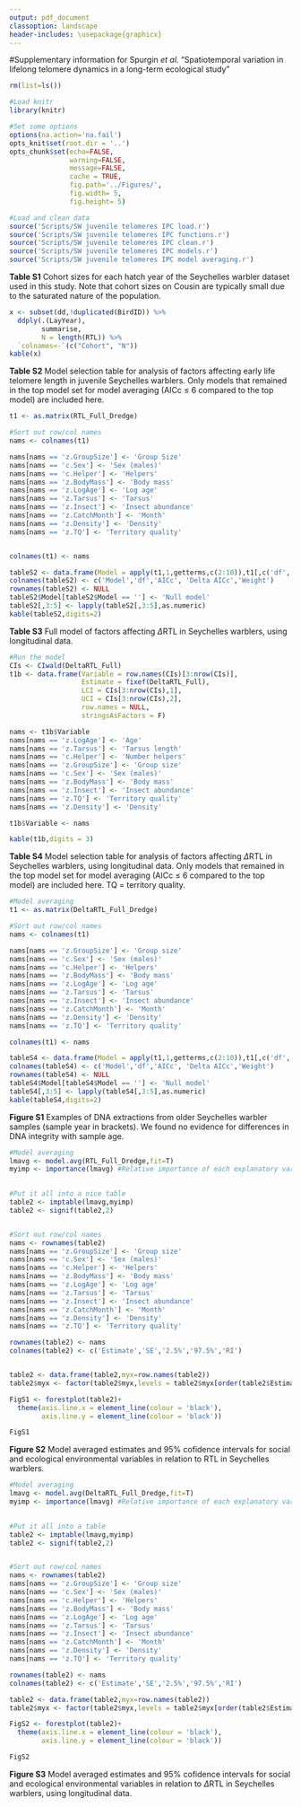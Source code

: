 ```yaml
---
output: pdf_document
classoption: landscape
header-includes: \usepackage{graphicx}
---
```


#Supplementary information for Spurgin *et al.* "Spatiotemporal variation in lifelong telomere dynamics in a long-term ecological study"





```r

rm(list=ls())

#Load knitr
library(knitr) 

#Set some options
options(na.action='na.fail')
opts_knit$set(root.dir = '..')
opts_chunk$set(echo=FALSE,
               warning=FALSE,
               message=FALSE,
               cache = TRUE,
               fig.path='../Figures/',
               fig.width= 5,
               fig.height= 5)

```

```r

#Load and clean data
source('Scripts/SW juvenile telomeres IPC load.r')
source('Scripts/SW juvenile telomeres IPC functions.r')
source('Scripts/SW juvenile telomeres IPC clean.r')
source('Scripts/SW juvenile telomeres IPC models.r')
source('Scripts/SW juvenile telomeres IPC model averaging.r')

```


**Table S1** Cohort sizes for each hatch year of the Seychelles warbler dataset used in this study. Note that cohort sizes on Cousin are typically small due to the saturated nature of the population.
```r
x <- subset(dd,!duplicated(BirdID)) %>%
  ddply(.(LayYear),
        summarise,
        N = length(RTL)) %>%
  `colnames<-`(c("Cohort", "N"))
kable(x)
```

\pagebreak

**Table S2** Model selection table for analysis of factors affecting early life telomere length in juvenile Seychelles warblers. Only models that remained in the top model set for model averaging (AICc $\leq$ 6 compared to the top model) are included here.

```r


t1 <- as.matrix(RTL_Full_Dredge)

#Sort out row/col names
nams <- colnames(t1)

nams[nams == 'z.GroupSize'] <- 'Group Size'
nams[nams == 'c.Sex'] <- 'Sex (males)'
nams[nams == 'c.Helper'] <- 'Helpers'
nams[nams == 'z.BodyMass'] <- 'Body mass'
nams[nams == 'z.LogAge'] <- 'Log age'
nams[nams == 'z.Tarsus'] <- 'Tarsus'
nams[nams == 'z.Insect'] <- 'Insect abundance'
nams[nams == 'z.CatchMonth'] <- 'Month'
nams[nams == 'z.Density'] <- 'Density'
nams[nams == 'z.TQ'] <- 'Territory quality'


colnames(t1) <- nams

tableS2 <- data.frame(Model = apply(t1,1,getterms,c(2:10)),t1[,c('df','AICc','delta','weight')],stringsAsFactors = FALSE)
colnames(tableS2) <- c('Model','df','AICc', 'Delta AICc','Weight')
rownames(tableS2) <- NULL
tableS2$Model[tableS2$Model == ''] <- 'Null model'
tableS2[,3:5] <- lapply(tableS2[,3:5],as.numeric)
kable(tableS2,digits=2)

```


\pagebreak

**Table S3** Full model of factors affecting $\Delta$RTL in Seychelles warblers, using longitudinal data.

```r

#Run the model
CIs <- CIwald(DeltaRTL_Full)
t1b <- data.frame(Variable = row.names(CIs)[3:nrow(CIs)],
                  Estimate = fixef(DeltaRTL_Full),
                  LCI = CIs[3:nrow(CIs),1],
                  UCI = CIs[3:nrow(CIs),2],
                  row.names = NULL,
                  stringsAsFactors = F)

nams <- t1b$Variable
nams[nams == 'z.LogAge'] <- 'Age'
nams[nams == 'z.Tarsus'] <- 'Tarsus length'
nams[nams == 'c.Helper'] <- 'Number helpers'
nams[nams == 'z.GroupSize'] <- 'Group size'
nams[nams == 'c.Sex'] <- 'Sex (males)'
nams[nams == 'z.BodyMass'] <- 'Body mass'
nams[nams == 'z.Insect'] <- 'Insect abundance'
nams[nams == 'z.TQ'] <- 'Territory quality'
nams[nams == 'z.Density'] <- 'Density'

t1b$Variable <- nams

kable(t1b,digits = 3)

```

\pagebreak

**Table S4** Model selection table for analysis of factors affecting $\Delta$RTL in Seychelles warblers, using longitudinal data. Only models that remained in the top model set for model averaging (AICc $\leq$ 6 compared to the top model) are included here. TQ = territory quality.


```r

#Model averaging
t1 <- as.matrix(DeltaRTL_Full_Dredge)

#Sort out row/col names
nams <- colnames(t1)

nams[nams == 'z.GroupSize'] <- 'Group size'
nams[nams == 'c.Sex'] <- 'Sex (males)'
nams[nams == 'c.Helper'] <- 'Helpers'
nams[nams == 'z.BodyMass'] <- 'Body mass'
nams[nams == 'z.LogAge'] <- 'Log age'
nams[nams == 'z.Tarsus'] <- 'Tarsus'
nams[nams == 'z.Insect'] <- 'Insect abundance'
nams[nams == 'z.CatchMonth'] <- 'Month'
nams[nams == 'z.Density'] <- 'Density'
nams[nams == 'z.TQ'] <- 'Territory quality'

colnames(t1) <- nams

tableS4 <- data.frame(Model = apply(t1,1,getterms,c(2:10)),t1[,c('df','AICc','delta','weight')],stringsAsFactors = FALSE)
colnames(tableS4) <- c('Model','df','AICc', 'Delta AICc','Weight')
rownames(tableS4) <- NULL
tableS4$Model[tableS4$Model == ''] <- 'Null model'
tableS4[,3:5] <- lapply(tableS4[,3:5],as.numeric)
kable(tableS4,digits=2)

```

\pagebreak


\includegraphics[width = 10cm]{Fig_S1.png}

**Figure S1** Examples of DNA extractions from older Seychelles warbler samples (sample year in brackets). We found no evidence for differences in DNA integrity with sample age.

\pagebreak


```r

#Model averaging
lmavg <- model.avg(RTL_Full_Dredge,fit=T)
myimp <- importance(lmavg) #Relative importance of each explanatory variable
  

#Put it all into a nice table
table2 <- imptable(lmavg,myimp)
table2 <- signif(table2,2)


#Sort out row/col names
nams <- rownames(table2)
nams[nams == 'z.GroupSize'] <- 'Group size'
nams[nams == 'c.Sex'] <- 'Sex (males)'
nams[nams == 'c.Helper'] <- 'Helpers'
nams[nams == 'z.BodyMass'] <- 'Body mass'
nams[nams == 'z.LogAge'] <- 'Log age'
nams[nams == 'z.Tarsus'] <- 'Tarsus'
nams[nams == 'z.Insect'] <- 'Insect abundance'
nams[nams == 'z.CatchMonth'] <- 'Month'
nams[nams == 'z.Density'] <- 'Density'
nams[nams == 'z.TQ'] <- 'Territory quality'

rownames(table2) <- nams
colnames(table2) <- c('Estimate','SE','2.5%','97.5%','RI')


table2 <- data.frame(table2,myx=row.names(table2))
table2$myx <- factor(table2$myx,levels = table2$myx[order(table2$Estimate,decreasing = T)])

FigS1 <- forestplot(table2)+
  theme(axis.line.x = element_line(colour = 'black'),
        axis.line.y = element_line(colour = 'black'))

FigS1


```

**Figure S2** Model averaged estimates and 95% cofidence intervals for social and ecological environmental variables in relation to RTL in Seychelles warblers. 


\pagebreak



```r

#Model averaging
lmavg <- model.avg(DeltaRTL_Full_Dredge,fit=T)
myimp <- importance(lmavg) #Relative importance of each explanatory variable
  

#Put it all into a table
table2 <- imptable(lmavg,myimp)
table2 <- signif(table2,2)


#Sort out row/col names
nams <- rownames(table2)
nams[nams == 'z.GroupSize'] <- 'Group size'
nams[nams == 'c.Sex'] <- 'Sex (males)'
nams[nams == 'c.Helper'] <- 'Helpers'
nams[nams == 'z.BodyMass'] <- 'Body mass'
nams[nams == 'z.LogAge'] <- 'Log age'
nams[nams == 'z.Tarsus'] <- 'Tarsus'
nams[nams == 'z.Insect'] <- 'Insect abundance'
nams[nams == 'z.CatchMonth'] <- 'Month'
nams[nams == 'z.Density'] <- 'Density'
nams[nams == 'z.TQ'] <- 'Territory quality'

rownames(table2) <- nams
colnames(table2) <- c('Estimate','SE','2.5%','97.5%','RI')

table2 <- data.frame(table2,myx=row.names(table2))
table2$myx <- factor(table2$myx,levels = table2$myx[order(table2$Estimate,decreasing = T)])

FigS2 <- forestplot(table2)+
  theme(axis.line.x = element_line(colour = 'black'),
        axis.line.y = element_line(colour = 'black'))

FigS2

```

**Figure S3** Model averaged estimates and 95% cofidence intervals for social and ecological environmental variables in relation to $\Delta$RTL in Seychelles warblers, using longitudinal data. 